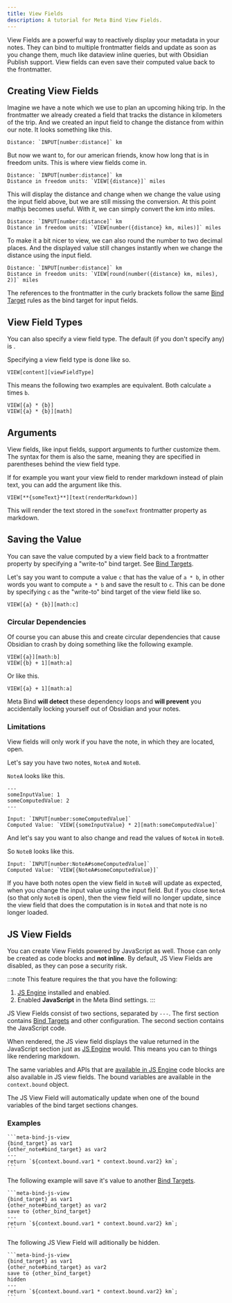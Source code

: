 ```yaml
---
title: View Fields
description: A tutorial for Meta Bind View Fields.
---
```



View Fields are a powerful way to reactively display your metadata in your notes.
They can bind to multiple frontmatter fields and update as soon as you change them, much like dataview inline queries, but with Obsidian Publish support.
View fields can even save their computed value back to the frontmatter.

## Creating View Fields

Imagine we have a note which we use to plan an upcoming hiking trip.
In the frontmatter we already created a field that tracks the distance in kilometers of the trip.
And we created an input field to change the distance from within our note.
It looks something like this.

```custom_markdown
Distance: `INPUT[number:distance]` km
```

But now we want to, for our american friends, know how long that is in freedom units.
This is where view fields come in.

```custom_markdown "VIEW[{distance}]"
Distance: `INPUT[number:distance]` km
Distance in freedom units: `VIEW[{distance}]` miles
```

This will display the distance and change when we change the value using the input field above, but we are still missing the conversion.
At this point mathjs becomes useful. With it, we can simply convert the km into miles.

```custom_markdown "VIEW[number({distance} km, miles)]"
Distance: `INPUT[number:distance]` km
Distance in freedom units: `VIEW[number({distance} km, miles)]` miles
```

To make it a bit nicer to view, we can also round the number to two decimal places. And the displayed value still changes instantly when we change the distance using the input field.

```custom_markdown "VIEW[round(number({distance} km, miles), 2)]"
Distance: `INPUT[number:distance]` km
Distance in freedom units: `VIEW[round(number({distance} km, miles), 2)]` miles
```

The references to the frontmatter in the curly brackets follow the same [Bind Target](/obsidian-meta-bind-plugin-docs/guides/bindtargets) rules as the bind target for input fields.

## View Field Types

You can also specify a view field type. The default (if you don't specify any) is <ViewFieldLink type={ViewFieldType.MATH}></ViewFieldLink>.

Specifying a view field type is done like so.

```meta-bind
VIEW[content][viewFieldType]
```

This means the following two examples are equivalent. Both calculate `a` times `b`.

```meta-bind
VIEW[{a} * {b}]
VIEW[{a} * {b}][math]
```

## Arguments

View fields, like input fields, support arguments to further customize them.
The syntax for them is also the same, meaning they are specified in parentheses behind the view field type.

If for example you want your <ViewFieldLink type={ViewFieldType.TEXT}></ViewFieldLink> view field to render markdown instead of plain text,
you can add the <ViewFieldArgumentLink type={ViewFieldArgumentType.RENDER_MARKDOWN}></ViewFieldArgumentLink> argument like this.

```meta-bind
VIEW[**{someText}**][text(renderMarkdown)]
```

This will render the text stored in the `someText` frontmatter property as markdown.

## Saving the Value

You can save the value computed by a view field back to a frontmatter property by specifying a "write-to" bind target. See [Bind Targets](/obsidian-meta-bind-plugin-docs/guides/bindtargets).

Let's say you want to compute a value `c` that has the value of `a * b`, in other words you want to compute `a * b` and save the result to `c`. This can be done by specifying `c` as the "write-to" bind target of the view field like so.

```meta-bind ":c"
VIEW[{a} * {b}][math:c]
```

### Circular Dependencies

Of course you can abuse this and create circular dependencies that cause Obsidian to crash by doing something like the following example.

```meta-bind
VIEW[{a}][math:b]
VIEW[{b} + 1][math:a]
```

Or like this.

```meta-bind
VIEW[{a} + 1][math:a]
```

Meta Bind **will detect** these dependency loops and **will prevent** you accidentally locking yourself out of Obsidian and your notes.

### Limitations

View fields will only work if you have the note, in which they are located, open.

Let's say you have two notes, `NoteA` and `NoteB`.

`NoteA` looks like this.

```custom_markdown title="NoteA.md"
---
someInputValue: 1
someComputedValue: 2
---

Input: `INPUT[number:someComputedValue]`
Computed Value: `VIEW[{someInputValue} * 2][math:someComputedValue]`
```

And let's say you want to also change and read the values of `NoteA` in `NoteB`.

So `NoteB` looks like this.

```custom_markdown title="NoteB.md"
Input: `INPUT[number:NoteA#someComputedValue]`
Computed Value: `VIEW[{NoteA#someComputedValue}]`
```

If you have both notes open the view field in `NoteB` will update as expected, when you change the input value using the input field.
But if you close `NoteA` (so that only `NoteB` is open), then the view field will no longer update, since the view field that does the computation is in `NoteA` and that note is no longer loaded.

## JS View Fields

You can create View Fields powered by JavaScript as well.
Those can only be created as code blocks and **not inline**.
By default, JS View Fields are disabled, as they can pose a security risk.

:::note
This feature requires the that you have the following:

1. [JS Engine](https://github.com/mProjectsCode/obsidian-js-engine-plugin) installed and enabled.
2. Enabled **JavaScript** in the Meta Bind settings.
:::

JS View Fields consist of two sections, separated by `---`.
The first section contains [Bind Targets](/obsidian-meta-bind-plugin-docs/guides/bindtargets) and other configuration.
The second section contains the JavaScript code.

When rendered, the JS view field displays the value returned in the JavaScript section just as [JS Engine](https://github.com/mProjectsCode/obsidian-js-engine-plugin) would.
This means you can to things like rendering markdown.

The same variables and APIs that are [available in JS Engine](https://github.com/mProjectsCode/obsidian-js-engine-plugin#api-docs) code blocks are also available in JS view fields.
The bound variables are available in the `context.bound` object.

The JS View Field will automatically update when one of the bound variables of the bind target sections changes.

### Examples

````custom_markdown
```meta-bind-js-view
{bind_target} as var1
{other_note#bind_target} as var2
---
return `${context.bound.var1 * context.bound.var2} km`;
```
````

The following example will save it's value to another [Bind Targets](/obsidian-meta-bind-plugin-docs/guides/bindtargets).

````custom_markdown {4}
```meta-bind-js-view
{bind_target} as var1
{other_note#bind_target} as var2
save to {other_bind_target}
---
return `${context.bound.var1 * context.bound.var2} km`;
```
````

The following JS View Field will aditionally be hidden.

````custom_markdown {5}
```meta-bind-js-view
{bind_target} as var1
{other_note#bind_target} as var2
save to {other_bind_target}
hidden
---
return `${context.bound.var1 * context.bound.var2} km`;
```
````
